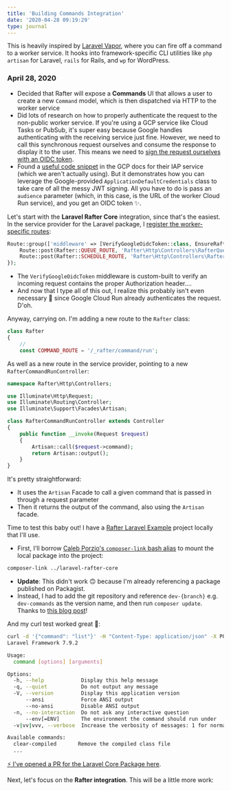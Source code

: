 ```yaml
---
title: 'Building Commands Integration'
date: '2020-04-28 09:19:29'
type: journal
---
```


This is heavily inspired by [Laravel Vapor](https://vapor.laravel.com), where you can fire off a command to a worker service. It hooks into framework-specific CLI utilities like `php artisan` for Laravel, `rails` for Rails, and `wp` for WordPress.

### April 28, 2020

- Decided that Rafter will expose a **Commands** UI that allows a user to create a new `Command` model, which is then dispatched via HTTP to the worker service
- Did lots of research on how to properly authenticate the request to the non-public worker service. If you're using a GCP service like Cloud Tasks or PubSub, it's super easy because Google handles authenticating with the receiving service just fine. However, we need to call this synchronous request ourselves and consume the response to display it to the user. This means we need to [sign the request ourselves with an OIDC token](https://cloud.google.com/run/docs/authenticating/service-to-service).
- Found a [useful code snippet](https://cloud.google.com/iap/docs/authentication-howto#authenticating_from_a_service_account) in the GCP docs for their IAP service (which we aren't actually using). But it demonstrates how you can leverage the Google-provided `ApplicationDefaultCredentials` class to take care of all the messy JWT signing. All you have to do is pass an `audience` parameter (which, in this case, is the URL of the worker Cloud Run service), and you get an OIDC token ✨.

Let's start with the **Laravel Rafter Core** integration, since that's the easiest. In the service provider for the Laravel package, I [register the worker-specific routes](https://github.com/rafter-platform/laravel-rafter-core/blob/594cadcec5891114cbe905208a350a0b68d1e332/src/RafterServiceProvider.php#L59-L62):

```php
Route::group(['middleware' => [VerifyGoogleOidcToken::class, EnsureRafterWorker::class]], function () {
    Route::post(Rafter::QUEUE_ROUTE, 'Rafter\Http\Controllers\RafterQueueWorkerController');
    Route::post(Rafter::SCHEDULE_ROUTE, 'Rafter\Http\Controllers\RafterScheduleRunController');
});
```

- The `VerifyGoogleOidcToken` middleware is custom-built to verify an incoming request contains the proper Authorization header....
- And now that I type all of this out, I realize this probably isn't even necessary 🙈 since Google Cloud Run already authenticates the request. D'oh.

Anyway, carrying on. I'm adding a new route to the `Rafter` class:

```php
class Rafter
{
    //
    const COMMAND_ROUTE = '/_rafter/command/run';
```

As well as a new route in the service provider, pointing to a new `RafterCommandRunController`:

```php
namespace Rafter\Http\Controllers;

use Illuminate\Http\Request;
use Illuminate\Routing\Controller;
use Illuminate\Support\Facades\Artisan;

class RafterCommandRunController extends Controller
{
    public function __invoke(Request $request)
    {
        Artisan::call($request->command);
        return Artisan::output();
    }
}
```

It's pretty straightforward:

- It uses the `Artisan` Facade to call a given command that is passed in through a request parameter
- Then it returns the output of the command, also using the `Artisan` facade.

Time to test this baby out! I have a [Rafter Laravel Example](https://github.com/rafter-platform/rafter-example-laravel) project locally that I'll use.

- First, I'll borrow [Caleb Porzio's `composer-link` bash alias](https://calebporzio.com/bash-alias-composer-link-use-local-folders-as-composer-dependancies/) to mount the local package into the project:

```bash
composer-link ../laravel-rafter-core
```

- **Update**: This didn't work 🙃 because I'm already referencing a package published on Packagist.
- Instead, I had to add the git repository and reference `dev-{branch}` e.g. `dev-commands` as the version name, and then run `composer update`. Thanks to [this blog post](https://lornajane.net/posts/2014/use-a-github-branch-as-a-composer-dependency)!

And my curl test worked great 🎉:

```bash
curl -d '{"command": "list"}' -H "Content-Type: application/json" -X POST http://rafter-example-laravel.test/_rafter/command/run
Laravel Framework 7.9.2

Usage:
  command [options] [arguments]

Options:
  -h, --help            Display this help message
  -q, --quiet           Do not output any message
  -V, --version         Display this application version
      --ansi            Force ANSI output
      --no-ansi         Disable ANSI output
  -n, --no-interaction  Do not ask any interactive question
      --env[=ENV]       The environment the command should run under
  -v|vv|vvv, --verbose  Increase the verbosity of messages: 1 for normal output, 2 for more verbose output and 3 for debug

Available commands:
  clear-compiled       Remove the compiled class file
  ...
```

[⚡️ I've opened a PR for the Laravel Core Package here](https://github.com/rafter-platform/laravel-rafter-core/pull/1).

Next, let's focus on the **Rafter integration**. This will be a little more work:
